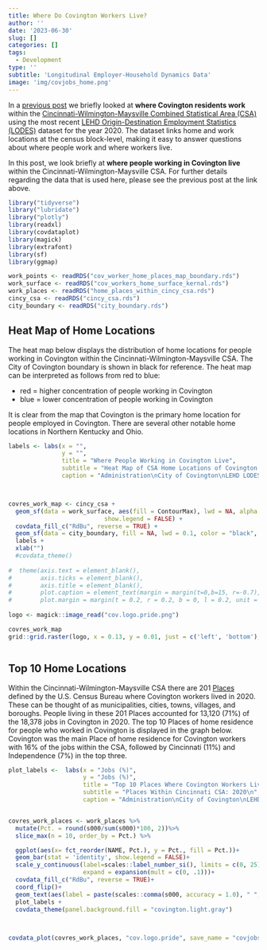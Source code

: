 ```yaml
---
title: Where Do Covington Workers Live?
author: ''
date: '2023-06-30'
slug: []
categories: []
tags:
  - Development
type: ''
subtitle: 'Longitudinal Employer-Household Dynamics Data'
image: 'img/covjobs_home.png'
---
```



In a [previous post](https://covanalytics.github.io/post/2023-05-23-where-do-covington-residents-work/) we briefly looked at **where Covington residents work** within the [Cincinnati-Wilmington-Maysville Combined Statistical Area (CSA)](https://www2.census.gov/geo/maps/econ/ec2012/csa/EC2012_330M200US178M.pdf) using the most recent [LEHD Origin-Destination Employment Statistics (LODES)](https://lehd.ces.census.gov/data/#lodes) dataset for the year 2020. The dataset links home and work locations at the census block-level, making it easy to answer questions about where people work and where workers live.

In this post, we look briefly at **where people working in Covington live** within the Cincinnati-Wilmington-Maysville CSA.  For further details regarding the data that is used here, please see the previous post at the link above.



```r
library("tidyverse")
library("lubridate")
library("plotly")
library(readxl)
library(covdataplot)
library(magick)
library(extrafont)
library(sf)
library(ggmap)

work_points <- readRDS("cov_worker_home_places_map_boundary.rds")
work_surface <- readRDS("cov_workers_home_surface_kernal.rds")
work_places <- readRDS("home_places_within_cincy_csa.rds")
cincy_csa <- readRDS("cincy_csa.rds")
city_boundary <- readRDS("city_boundary.rds")

```



## Heat Map of Home Locations

The heat map below displays the distribution of home locations for people working in Covington within the Cincinnati-Wilmington-Maysville CSA. The City of Covington boundary is shown in black for reference.   The heat map can be interpreted as follows from red to blue: 

* red = higher concentration of people working in Covington
* blue = lower concentration of people working in Covington

It is clear from the map that Covington is the primary home location for people employed in Covington.  There are several other notable home locations in Northern Kentucky and Ohio.  


```r

labels <- labs(x = "", 
               y = "", 
               title = "Where People Working in Covington Live",
               subtitle = "Heat Map of CSA Home Locations of Covington Workers, 2020\n",
               caption = "Administration\nCity of Covington\nLEHD LODES | CovData | 2023")



covres_work_map <- cincy_csa +
  geom_sf(data = work_surface, aes(fill = ContourMax), lwd = NA, alpha = 0.6,  inherit.aes = FALSE, 
                           show.legend = FALSE) +
  covdata_fill_c("RdBu", reverse = TRUE) +
  geom_sf(data = city_boundary, fill = NA, lwd = 0.1, color = "black", inherit.aes = FALSE)+
  labels +
  xlab("")
  #covdata_theme() 
  
#  theme(axis.text = element_blank(),
#        axis.ticks = element_blank(),
#        axis.title = element_blank(),
#        plot.caption = element_text(margin = margin(t=0,b=15, r=-0.7),vjust = 15, hjust = 1, size = 9),
#        plot.margin = margin(t = 0.2, r = 0.2, b = 0, l = 0.2, unit = "cm"))
     
logo <- magick::image_read("cov.logo.pride.png")

covres_work_map
grid::grid.raster(logo, x = 0.13, y = 0.01, just = c('left', 'bottom'), width = unit(1.4, 'inches'))



```


## Top 10 Home Locations

Within the Cincinnati-Wilmington-Maysville CSA there are 201 [Places](https://www2.census.gov/geo/pdfs/reference/GARM/Ch9GARM.pdf) defined by the U.S. Census Bureau where Covington workers lived in 2020.  These can be thought of as municipalities, cities, towns, villages, and boroughs. People living in these 201 Places accounted for 13,120 (71%) of the 18,378 jobs in Covington in 2020.  The top 10 Places of home residence for people who worked in Covington is displayed in the graph below.  Covington was the main Place of home residence for Covington workers with 16% of the jobs within the CSA, followed by Cincinnati (11%) and Independence (7%) in the top three. 

```r

plot_labels <-  labs(x = "Jobs (%)", 
                     y = "Jobs (%)", 
                     title = "Top 10 Places Where Covington Workers Live",
                     subtitle = "Places Within Cincinnati CSA: 2020\n",
                     caption = "Administration\nCity of Covington\nLEHD LODES | CovData | 2023")


covres_work_places <- work_places %>%
  mutate(Pct. = round(s000/sum(s000)*100, 2))%>%
  slice_max(n = 10, order_by = Pct.) %>%

  ggplot(aes(x= fct_reorder(NAME, Pct.), y = Pct., fill = Pct.))+
  geom_bar(stat = 'identity', show.legend = FALSE)+
  scale_y_continuous(label=scales::label_number_si(), limits = c(0, 25),
                     expand = expansion(mult = c(0, .1)))+
  covdata_fill_c("RdBu", reverse = TRUE)+
  coord_flip()+
  geom_text(aes(label = paste(scales::comma(s000, accuracy = 1.0), " ", "(", Pct., "%", ")",sep = "")),hjust = -0.1,  size = 3.1,family= "Franklin Gothic Book")+
  plot_labels +
  covdata_theme(panel.background.fill = "covington.light.gray")

          

covdata_plot(covres_work_places, "cov.logo.pride", save_name = "covjobs_home")

```



